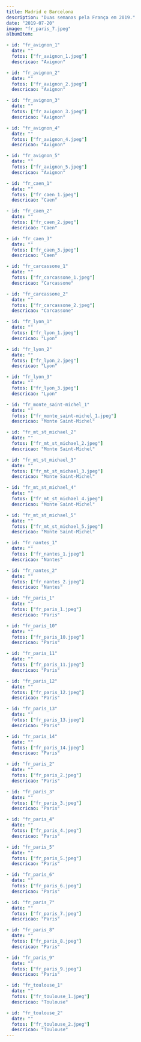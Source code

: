 ```yaml
---
title: Madrid e Barcelona
description: "Duas semanas pela França em 2019."
date: "2019-07-20"
image: "fr_paris_7.jpeg"
albumItem:

- id: "fr_avignon_1"
  date: ""
  fotos: ["fr_avignon_1.jpeg"]
  descricao: "Avignon" 

- id: "fr_avignon_2"
  date: ""
  fotos: ["fr_avignon_2.jpeg"]
  descricao: "Avignon" 

- id: "fr_avignon_3"
  date: ""
  fotos: ["fr_avignon_3.jpeg"]
  descricao: "Avignon" 

- id: "fr_avignon_4"
  date: ""
  fotos: ["fr_avignon_4.jpeg"]
  descricao: "Avignon" 

- id: "fr_avignon_5"
  date: ""
  fotos: ["fr_avignon_5.jpeg"]
  descricao: "Avignon" 

- id: "fr_caen_1"
  date: ""
  fotos: ["fr_caen_1.jpeg"]
  descricao: "Caen" 

- id: "fr_caen_2"
  date: ""
  fotos: ["fr_caen_2.jpeg"]
  descricao: "Caen" 

- id: "fr_caen_3"
  date: ""
  fotos: ["fr_caen_3.jpeg"]
  descricao: "Caen" 

- id: "fr_carcassone_1"
  date: ""
  fotos: ["fr_carcassone_1.jpeg"]
  descricao: "Carcassone" 

- id: "fr_carcassone_2"
  date: ""
  fotos: ["fr_carcassone_2.jpeg"]
  descricao: "Carcassone" 

- id: "fr_lyon_1"
  date: ""
  fotos: ["fr_lyon_1.jpeg"]
  descricao: "Lyon" 

- id: "fr_lyon_2"
  date: ""
  fotos: ["fr_lyon_2.jpeg"]
  descricao: "Lyon" 

- id: "fr_lyon_3"
  date: ""
  fotos: ["fr_lyon_3.jpeg"]
  descricao: "Lyon" 

- id: "fr_monte_saint-michel_1"
  date: ""
  fotos: ["fr_monte_saint-michel_1.jpeg"]
  descricao: "Monte Saint-Michel" 

- id: "fr_mt_st_michael_2"
  date: ""
  fotos: ["fr_mt_st_michael_2.jpeg"]
  descricao: "Monte Saint-Michel" 

- id: "fr_mt_st_michael_3"
  date: ""
  fotos: ["fr_mt_st_michael_3.jpeg"]
  descricao: "Monte Saint-Michel" 

- id: "fr_mt_st_michael_4"
  date: ""
  fotos: ["fr_mt_st_michael_4.jpeg"]
  descricao: "Monte Saint-Michel" 

- id: "fr_mt_st_michael_5"
  date: ""
  fotos: ["fr_mt_st_michael_5.jpeg"]
  descricao: "Monte Saint-Michel" 

- id: "fr_nantes_1"
  date: ""
  fotos: ["fr_nantes_1.jpeg"]
  descricao: "Nantes" 

- id: "fr_nantes_2"
  date: ""
  fotos: ["fr_nantes_2.jpeg"]
  descricao: "Nantes" 

- id: "fr_paris_1"
  date: ""
  fotos: ["fr_paris_1.jpeg"]
  descricao: "Paris" 

- id: "fr_paris_10"
  date: ""
  fotos: ["fr_paris_10.jpeg"]
  descricao: "Paris" 

- id: "fr_paris_11"
  date: ""
  fotos: ["fr_paris_11.jpeg"]
  descricao: "Paris" 

- id: "fr_paris_12"
  date: ""
  fotos: ["fr_paris_12.jpeg"]
  descricao: "Paris" 

- id: "fr_paris_13"
  date: ""
  fotos: ["fr_paris_13.jpeg"]
  descricao: "Paris" 

- id: "fr_paris_14"
  date: ""
  fotos: ["fr_paris_14.jpeg"]
  descricao: "Paris" 

- id: "fr_paris_2"
  date: ""
  fotos: ["fr_paris_2.jpeg"]
  descricao: "Paris" 

- id: "fr_paris_3"
  date: ""
  fotos: ["fr_paris_3.jpeg"]
  descricao: "Paris" 

- id: "fr_paris_4"
  date: ""
  fotos: ["fr_paris_4.jpeg"]
  descricao: "Paris" 

- id: "fr_paris_5"
  date: ""
  fotos: ["fr_paris_5.jpeg"]
  descricao: "Paris" 

- id: "fr_paris_6"
  date: ""
  fotos: ["fr_paris_6.jpeg"]
  descricao: "Paris" 

- id: "fr_paris_7"
  date: ""
  fotos: ["fr_paris_7.jpeg"]
  descricao: "Paris" 

- id: "fr_paris_8"
  date: ""
  fotos: ["fr_paris_8.jpeg"]
  descricao: "Paris" 

- id: "fr_paris_9"
  date: ""
  fotos: ["fr_paris_9.jpeg"]
  descricao: "Paris" 

- id: "fr_toulouse_1"
  date: ""
  fotos: ["fr_toulouse_1.jpeg"]
  descricao: "Toulouse" 

- id: "fr_toulouse_2"
  date: ""
  fotos: ["fr_toulouse_2.jpeg"]
  descricao: "Toulouse" 
---
```

